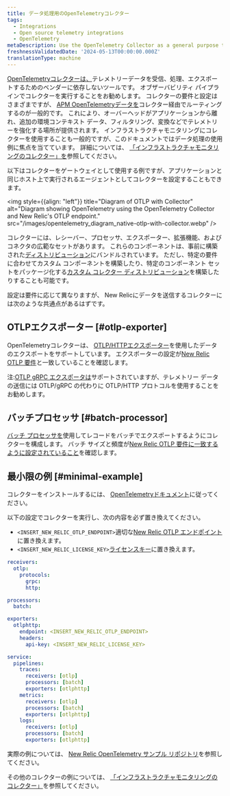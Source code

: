 ```yaml
---
title: データ処理用のOpenTelemetryコレクター
tags:
  - Integrations
  - Open source telemetry integrations
  - OpenTelemetry
metaDescription: Use the OpenTelemetry Collector as a general purpose telemetry data processing tool
freshnessValidatedDate: '2024-05-13T00:00:00.000Z'
translationType: machine
---
```


[OpenTelemetryコレクターは、](https://opentelemetry.io/docs/collector/)テレメトリーデータを受信、処理、エクスポートするためのベンダーに依存しないツールです。 オブザーバビリティ パイプラインでコレクターを実行することをお勧めします。 コレクターの要件と設定はさまざまですが、 [APM OpenTelemetryデータを](/docs/opentelemetry/get-started/apm-monitoring/opentelemetry-apm-intro)コレクター経由でルーティングするのが一般的です。 これにより、オーバーヘッドがアプリケーションから離れ、追加の環境コンテキスト データ、フィルタリング、変換などでテレメトリーを強化する場所が提供されます。 インフラストラクチャモニタリングにコレクターを使用することも一般的ですが、このドキュメントではデータ処理の使用例に焦点を当てています。 詳細については、 [「インフラストラクチャモニタリングのコレクター」を](/docs/opentelemetry/get-started/collector-infra-monitoring/opentelemetry-collector-infra-intro)参照してください。

以下はコレクターをゲートウェイとして使用する例ですが、アプリケーションと同じホスト上で実行されるエージェントとしてコレクターを設定することもできます。

<img style={{align: "left"}} title="Diagram of OTLP with Collector" alt="Diagram showing OpenTelemetry using the OpenTelemetry Collector and New Relic's OTLP endpoint." src="/images/opentelemetry_diagram_native-otlp-with-collector.webp" />

コレクターには、レシーバー、プロセッサ、エクスポーター、拡張機能、およびコネクタの広範なセットがあります。 これらのコンポーネントは、事前に構築された[ディストリビューション](https://opentelemetry.io/docs/collector/distributions/)にバンドルされています。 ただし、特定の要件に合わせてカスタム コンポーネントを構築したり、特定のコンポーネント セットをパッケージ化する[カスタム コレクター ディストリビューション](https://opentelemetry.io/docs/collector/custom-collector/)を構築したりすることも可能です。

設定は要件に応じて異なりますが、 New Relicにデータを送信するコレクターには次のような共通点があるはずです。

## OTLPエクスポーター [#otlp-exporter]

OpenTelemetryコレクターは、 [OTLP/HTTPエクスポーター](https://github.com/open-telemetry/opentelemetry-collector/tree/main/exporter/otlphttpexporter)を使用したデータのエクスポートをサポートしています。 エクスポーターの設定が[New Relic OTLP 要件](/docs/opentelemetry/best-practices/opentelemetry-otlp/#configure-endpoint-port-protocol)と一致していることを確認します。

注:[OTLP gRPC エクスポータは](https://github.com/open-telemetry/opentelemetry-collector/tree/main/exporter/otlpexporter)サポートされていますが、テレメトリー データの送信には OTLP/gRPC の代わりに OTLP/HTTP プロトコルを使用することをお勧めします。

## バッチプロセッサ [#batch-processor]

[バッチ プロセッサを](https://github.com/open-telemetry/opentelemetry-collector/tree/main/processor/batchprocessor)使用してレコードをバッチでエクスポートするようにコレクターを構成します。 バッチ サイズと頻度が[New Relic OTLP 要件に一致するように設定されていること](/docs/opentelemetry/best-practices/opentelemetry-otlp/#payload-limits)を確認します。

## 最小限の例 [#minimal-example]

コレクターをインストールするには、 [OpenTelemetryドキュメント](https://opentelemetry.io/docs/collector/installation/)に従ってください。

以下の設定でコレクターを実行し、次の内容を必ず置き換えてください。

* `<INSERT_NEW_RELIC_OTLP_ENDPOINT>`適切な[New Relic OTLP エンドポイント](/docs/opentelemetry/best-practices/opentelemetry-otlp/#endpoint-port-protocol)に置き換えます。
* `<INSERT_NEW_RELIC_LICENSE_KEY>`[ライセンスキー](/docs/opentelemetry/best-practices/opentelemetry-otlp/#endpoint-port-protocol/#prereqs)に置き換えます。

```yaml
receivers:
  otlp:
    protocols:
      grpc:
      http:

processors:
  batch:

exporters:
  otlphttp:
    endpoint: <INSERT_NEW_RELIC_OTLP_ENDPOINT>
    headers:
      api-key: <INSERT_NEW_RELIC_LICENSE_KEY>

service:
  pipelines:
    traces:
      receivers: [otlp]
      processors: [batch]
      exporters: [otlphttp]
    metrics:
      receivers: [otlp]
      processors: [batch]
      exporters: [otlphttp]
    logs:
      receivers: [otlp]
      processors: [batch]
      exporters: [otlphttp]
```

実際の例については、 [New Relic OpenTelemetry サンプル リポジトリ](https://github.com/newrelic/newrelic-opentelemetry-examples/tree/main/other-examples/collector/nr-config)を参照してください。

その他のコレクターの例については、 [「インフラストラクチャモニタリングのコレクター」](/docs/opentelemetry/get-started/collector-infra-monitoring/opentelemetry-collector-infra-intro)を参照してください。